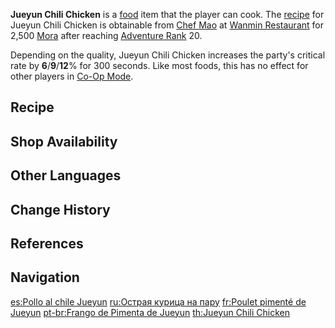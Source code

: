 {{Food Infobox
|id              = 108084
|name            = Jueyun Chili Chicken
|description     = Cold chicken mixed in dressings.
|desc_suspicious = The chicken probably isn't properly marinated, so it's only salty on the outside but bland on the inside. The taste reminds you of water-poached chicken breasts.
|desc_basic      = The finesse technique used in mixing the dish retained the freshness of the delightful juice contained within the chicken. The glowing gold chicken skin hides a mildly hot flavor underneath.
|desc_delicious  = The chicken is extremely tender, juicy, and sweet. The delicious taste transports you to the realm of dreams.
|type            = ATK-Boosting Dishes
|effectType      = CRIT Rate Up
|effect          = Increases all party members' CRIT Rate by (var1)% for 300s.
|eff_att1        = CRIT Rate
|eff_suspicious1 = 6
|eff_basic1      = 9
|eff_delicious1  = 12
|quality         = 2
|variant         = Rockin' Riffin' Chicken!
|region          = Liyue
|recipe          = Sold by [[Chef Mao]]
|source1         = {{Sold By}}
}}
'''Jueyun Chili Chicken''' is a [[food]] item that the player can cook. The [[recipe]] for Jueyun Chili Chicken is obtainable from [[Chef Mao]] at [[Wanmin Restaurant]] for 2,500 [[Mora]] after reaching [[Adventure Rank]] 20.

Depending on the quality, Jueyun Chili Chicken increases the party's critical rate by '''6'''/'''9'''/'''12'''% for 300 seconds. Like most foods, this has no effect for other players in [[Co-Op Mode]].

{{Special Dish|Xinyan|Rockin' Riffin' Chicken!}}

==Recipe==
{{Recipe
|type = Cooking
|Fowl = 2
|Jueyun Chili = 1
|Pepper = 1
|sort = Fowl;Jueyun Chili;Pepper
}}

==Shop Availability==
{{Shop Availability}}

==Other Languages==
{{Other Languages
|en      = Jueyun Chili Chicken
|zhs     = 香嫩椒椒鸡
|zhs_rm  = Xiāngnèn Jiāojiāo-jī
|zht     = 香嫩椒椒雞
|zht_rm  = Xiāngnèn Jiāojiāo-jī
|zh_tl   = Fragrant and Tender Chili-Chili Chicken
|ja      = {{Rubi|椒|ジョ|椒|ジョ|鶏|ジー}}
|ja_rm   = Jojo-jii<ref>{{Ref/Quest|Three to Get Ready, and Here We Go|note=Japanese Voice-Over}}</ref>
|ja_tl   = Chili-Chili Chicken
|ko      = {{tt|절운|絕雲}}고추 치킨
|ko_rm   = Jeorun Gochu Chikin
|ko_tl   = Jueyun Chili Chicken
|es      = Pollo al chile Jueyun
|es_tl   = Jueyun Chili Chicken
|fr      = Poulet pimenté de Jueyun
|fr_tl   = Jueyun Chili Chicken
|ru      = Острая курица на пару
|ru_tl   = Steamed Spicy Chicken
|th      = Jueyun Chili Chicken
|vi      = Gà Cay Thơm Mềm
|vi_tl   = 
|de      = Kalte Geflügelhäppchen
|de_tl   = Cold Poultry Nibbles
|id      = Jueyun Chili Chicken
|pt      = Frango de Pimenta de Jueyun
|pt_tl   = 
|tr      = Acılı Jueyun Tavuğu
|tr_tl   = 
|it      = Pollo al peperoncino di Jueyun
|it_tl   = Jueyun Chili Chicken
}}

==Change History==
{{Change History|1.0}}

==References==
{{Reflist}}

==Navigation==
{{Food Navbox}}

[[es:Pollo al chile Jueyun]]
[[ru:Острая курица на пару]]
[[fr:Poulet pimenté de Jueyun]]
[[pt-br:Frango de Pimenta de Jueyun]]
[[th:Jueyun Chili Chicken]]